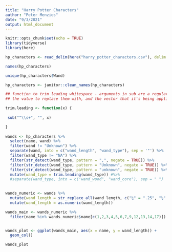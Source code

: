 ```yaml
---
title: "Harry Potter Characters"
author: "Peter Menzies"
date: "9/3/2021"
output: html_document
---
```


```r
knitr::opts_chunk$set(echo = TRUE)
library(tidyverse)
library(here)
```

```r
hp_characters <- read_delim(here("harry_potter_characters.csv"), delim = ';', na = '', trim_ws = TRUE)

names(hp_characters)

unique(hp_characters$Wand)

hp_characters <- janitor::clean_names(hp_characters)

## function to trim leading whitespace - arguments in sub are a regular expression indicating leading whitespace,
## the value to replace them with, and the vector that it's being applied to

trim.leading <- function(x) {
  
 sub("^\\s+", "", x)

}
  
wands <- hp_characters %>%
  select(name, wand) %>%
  filter(wand != "Unknown") %>% 
  separate(wand, into = c("wand_length", "wand_type"), sep = '"') %>% 
  filter(wand_type != "NA") %>% 
  filter(str_detect(wand_type, pattern = ",", negate = TRUE)) %>% 
  filter(str_detect(wand_type, pattern = "Unknown", negate = TRUE)) %>% 
  filter(str_detect(wand_type, pattern = "unknown", negate = TRUE)) %>% 
  mutate(wand_type = trim.leading(wand_type)) #%>% 
  #separate(wand_type, into = c("wand_wood", "wand_core"), sep = " ")
  

wands_numeric <- wands %>% 
  mutate(wand_length = str_replace_all(wand_length, c("¼" = ".25", "½" = ".5", "¾" = ".75"))) %>% 
  mutate(wand_length = as.numeric(wand_length))

wands_main <- wands_numeric %>% 
  filter(name %in% wands_numeric$name[c(1,2,3,4,5,6,7,9,12,13,14,17)]) 


wands_plot <- ggplot(wands_main, aes(x = name, y = wand_length)) +
  geom_col()

wands_plot

```

